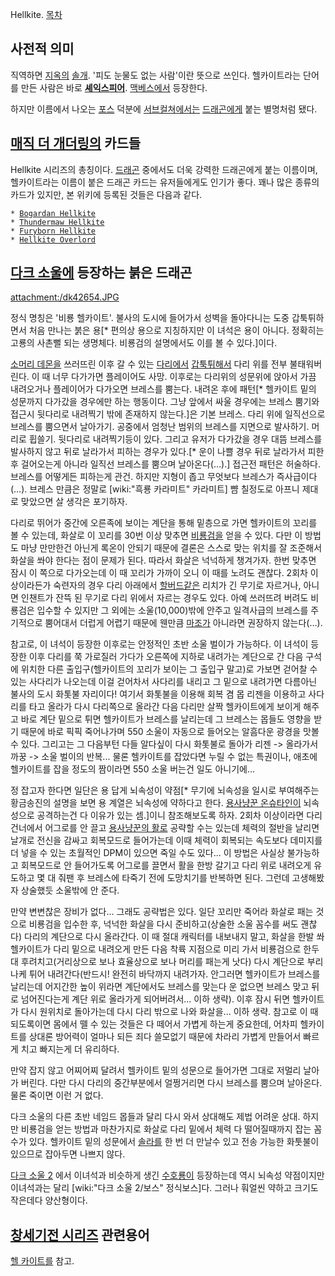 Hellkite.
[[목차]]

== 사전적 의미 ==
직역하면 [[지옥]]의 [[솔개]]. '피도 눈물도 없는 사람'이란 뜻으로 쓰인다. 헬카이트라는 단어를 만든 사람은 바로 '''[[셰익스피어]]'''. [[맥베스]]에서 등장한다.

하지만 이름에서 나오는 [[포스]] 덕분에 [[서브컬쳐]]에서는 [[드래곤]]에게 붙는 별명처럼 됐다.

== [[매직 더 개더링]]의 카드들 ==
Hellkite 시리즈의 총칭이다. [[드래곤]] 중에서도 더욱 강력한 드래곤에게 붙는 이름이며, 헬카이트라는 이름이 붙은 드래곤 카드는 유저들에게도 인기가 좋다. 꽤나 많은 종류의 카드가 있지만, 본 위키에 등록된 것들은 다음과 같다. 

 * [[Bogardan Hellkite]]
 * [[Thundermaw Hellkite]]
 * [[Furyborn Hellkite]]
 * [[Hellkite Overlord]]

== [[다크 소울]]에 등장하는 붉은 드래곤 ==
attachment:/dk42654.JPG

정식 명칭은 '비룡 헬카이트'. 불사의 도시에 들어가서 성벽을 돌아다니는 도중 갑툭튀하면서 처음 만나는 붉은 용[* 편의상 용으로 지칭하지만 이 녀석은 용이 아니다. 정확히는 고룡의 사촌뻘 되는 생명체다. 비룡검의 설명에서도 이를 볼 수 있다.]이다.

[[소머리 데몬]]을 쓰러뜨린 이후 갈 수 있는 [[다리]]에서 [[갑툭튀]]해서 다리 위를 전부 불태워버린다. 이 때 너무 다가가면 플레이어도 사망. 이후로는 다리위의 성문위에 앉아서 가끔 내려오거나 플레이어가 다가오면 브레스를 뿜는다.
내려온 후에 패턴[* 헬카이트 밑의 성문까지 다가갔을 경우에만 하는 행동이다. 그냥 앞에서 싸울 경우에는 브레스 뿜기와 접근시 뒷다리로 내려찍기 밖에 존재하지 않는다.]은 기본 브레스. 다리 위에 일직선으로 브레스를 뿜으면서 날아가기. 공중에서 엄청난 범위의 브레스를 지면으로 발사하기. 머리로 휩쓸기. 뒷다리로 내려찍기등이 있다. 그리고 유저가 다가갔을 경우 대뜸 브레스를 발사하지 않고 뒤로 날라가서 피하는 경우가 있다.[* 운이 나쁠 경우 뒤로 날라가서 피한 후 걸어오는게 아니라 일직선 브레스를 뿜으며 날아온다(…).] 접근전 패턴은 허술하다. 브레스를 어떻게든 피하는게 관건. 하지만 지형이 좁고 무엇보다 브레스가 즉사급이다(…). 브레스 만큼은 정말로 [wiki:"흑룡 카라미트" 카라미트] 뺨 칠정도로 아프니 제대로 맞았으면 살 생각은 포기하자.

다리로 뛰어가 중간에 오른족에 보이는 계단을 통해 밑층으로 가면 헬카이트의 꼬리를 볼 수 있는데, 화살로 이 꼬리를 30번 이상 맞추면 [[비룡검]]을 얻을 수 있다. 다만 이 방법도 마냥 만만한건 아닌게 록온이 안되기 때문에 결론은 스스로 맞는 위치를 잘 조준해서 화살을 쏴야 한다는 점이 문제가 된다. 따라서 화살은 넉넉하게 챙겨가자. 한번 맞추면 잠시 이 쪽으로 다가오는데 이 때 꼬리가 가까이 오니 이 때를 노려도 괜찮다. 2회차 이상이라든가 숙련자의 경우 다리 아래에서 [[할버드]]같은 리치가 긴 무기로 자르거나, 아니면 인챈트가 잔뜩 된 무기로 다리 위에서 자르는 경우도 있다. 아예 쓰러뜨려 버려도 비룡검은 입수할 수 있지만 그 외에는 소울(10,000)밖에 안주고 일격사급의 브레스를 주기적으로 뿜어대서 더럽게 어렵기 때문에 웬만큼 [[마조]]가 아니라면 권장하지 않는다(…).

참고로, 이 녀석이 등장한 이후로는 안정적인 초반 소울 벌이가 가능하다. 이 녀석이 등장한 이후 다리를 쭉 가로질러 가다가 오른쪽에 지하로 내려가는 계단으로 간 다음 구석에 위치한 다른 출입구(헬카이트의 꼬리가 보이는 그 출입구 말고)로 가보면 걷어찰 수 있는 사다리가 나오는데 이걸 걷어차서 사다리를 내리고 그 밑으로 내려가면 다름아닌 불사의 도시 화톳불 자리이다! 여기서 화톳불을 이용해 회복 겸 몹 리젠을 이용하고 사다리를 타고 올라가 다시 다리쪽으로 올라간 다음 다리만 살짝 헬카이트에게 보이게 해주고 바로 계단 밑으로 튀면 헬카이트가 브레스를 날리는데 그 브레스는 몹들도 영향을 받기 때문에 바로 픽픽 죽어나가며 550 소울이 자동으로 들어오는 알흠다운 광경을 맛볼 수 있다. 그리고는 그 다음부턴 다들 알다싶이 다시 화톳불로 돌아가 리젠 -> 올라가서 까꿍 -> 소울 벌이의 반복... 물론 헬카이트를 잡았다면 누릴 수 없는 특권이나, 애초에 헬카이트를 잡을 정도의 짬이라면 550 소울 버는건 일도 아니기에...

정 잡고자 한다면 일단은 용 답게 뇌속성이 약점[* 무기에 뇌속성을 일시로 부여해주는 황금송진의 설명을 보면 용 계열은 뇌속성에 약하다고 한다. [[용사냥꾼 온슈타인]]이 뇌속성으로 공격하는건 다 이유가 있는 셈.]이니 참조해보도록 하자. 2회차 이상이라면 다리 건너에서 어그로를 안 끌고 [[용사냥꾼의 활]]로 공략할 수는 있는데 체력의 절반을 날리면 날개로 전신을 감싸고 회복모드로 들어가는데 이때 체력이 회복되는 속도보다 데미지를 더 넣을 수 있는 초월적인 DPM이 있으면 죽일 수도 있다... 이 방법은 사실상 불가능하고 회복모드로 안 들어가도록 어그로를 끌면서 활을 한방 갈기고 다리 위로 내려오게 유도하고 몇 대 줘팬 후 브레스에 타죽기 전에 도망치기를 반복하면 된다. 그런데 고생해봤자 상술했듯 소울밖에 안 준다.

만약 변변찮은 장비가 없다... 그래도 공략법은 있다. 일단 꼬리만 죽어라 화살로 패는 것으로 비룡검을 입수한 후, 넉넉한 화살을 다시 준비하고(상술한 소울 꼼수를 써도 괜찮다) 다리의 계단으로 다시 올라간다. 이 때 절대 캐릭터를 내보내지 말고, 화살을 한발 쏴 헬카이트가 다리 밑으로 내려오게 만든 다음 착륙 지점으로 미리 가서 비룡검으로 한두대 후려치고(거리상으로 보나 효율상으로 보나 머리를 패는게 낫다) 다시 계단으로 부리나케 튀어 내려간다(반드시! 완전히 바닥까지 내려가자. 안그러면 헬카이트가 브레스를 날리는데 어지간한 높이 위라면 계단에서도 브레스를 맞는다 운 없으면 브레스 맞고 뒤로 넘어진다는게 계단 위로 올라가게 되어버려서... 이하 생략). 이후 잠시 뒤면 헬카이트가 다시 원위치로 돌아가는데 다시 다리 밖으로 나와 화살을... 이하 생략. 참고로 이 때 되도록이면 몸에서 뗄 수 있는 것들은 다 떼어서 가볍게 하는게 중요한데, 어차피 헬카이트를 상대론 방어력이 얼마나 되든 죄다 쓸모없기 때문에 차라리 가볍게 만들어서 빠르게 치고 빠지는게 더 유리하다. 

만약 잡지 않고 어찌어찌 달려서 헬카이트 밑의 성문으로 들어가면 그대로 저멀리 날아가 버린다. 다만 다시 다리의 중간부분에서 얼쩡거리면 다시 브레스를 뿜으며 날아온다. 물론 죽이면 이런 거 없다.

다크 소울의 다른 초반 네임드 몹들과 달리 다시 와서 상대해도 제법 어려운 상대. 하지만 비룡검을 얻는 방법과 마찬가지로 화살로 다리 밑에서 체력 다 떨어질때까지 잡는 꼼수가 있다. 헬카이트 밑의 성문에서 [[솔라]]를 한 번 더 만날수 있고 전송 가능한 화툿불이 있으므로 잡아두면 나쁘지 않다.

[[다크 소울 2]] 에서 이녀석과 비슷하게 생긴 [[수호룡]]이 등장하는데 역시 뇌속성 약점이지만 이녀석과는 달리 [wiki:"다크 소울 2/보스" 정식보스]다. 그러나 훠얼씬 약하고 크기도 작은데다 양산형이다.

== [[창세기전 시리즈]] 관련용어 ==
[[헬 카이트]]를 참고.

